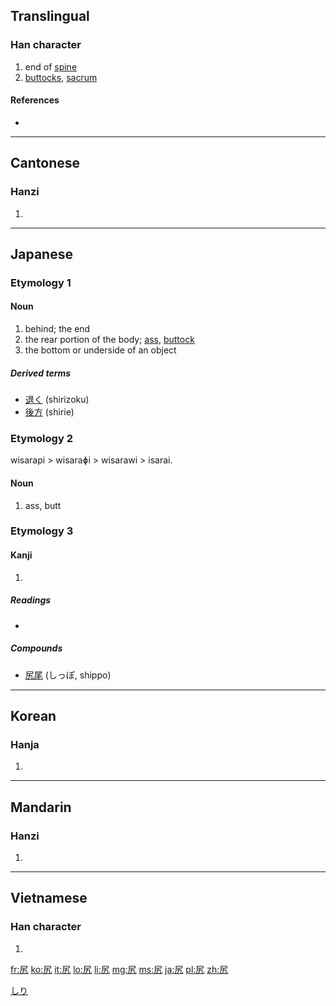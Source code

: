 ==Translingual==

===Han character===
{{Han char|rn=44|rad=尸|as=02|sn=5|four=7721<sub>7</sub>|canj=尸大弓 (SKN)}}

# end of [[spine]]
# [[buttocks]], [[sacrum]]

====References====
* {{Han ref|kx=0300.020|dkj=07634|dj=0595.120|hdz=20965.050|uh=5C3B|ud=23611|bh=C975|bd=51573}}

----

==Cantonese==

===Hanzi===
{{yue-hanzi|jyut=|y=haau1}}

# {{defn|lang=yue|sort=尸02}}

----

==Japanese==

===Etymology 1===

====Noun====
{{ja-noun|k|hira=しり|rom=shiri}}

# behind; the end
# the rear portion of the body; [[ass]], [[buttock]]
# the bottom or underside of an object

=====Derived terms=====
* [[退く]] (shirizoku)
* [[後方]] (shirie)

===Etymology 2===
wisarapi > wisaraɸi > wisarawi > isarai.

====Noun====
{{ja-noun|k|hira=いさらい|hhira=ゐさらひ|rom=isarai}}

# ass, butt

===Etymology 3===

====Kanji====
{{ja-kanji|grade=|rs=尸02}}

# {{defn|lang=ja|sort=尸02}}

=====Readings=====
* {{ja-readings|on=[[こう]] (kō)|kun=[[しり]] (shiri)}}

=====Compounds=====
* [[尻尾]] (しっぽ, shippo)

[[Category:1000 Japanese basic words|しり]]

----

==Korean==

===Hanja===
{{ko-hanja|hangeul=고|rv=go|mr=ko}}

# {{defn|lang=ko|sort=尸02}}

----

==Mandarin==

===Hanzi===
{{cmn-hanzi|pin=[[kāo]] ([[kao1]]), [[yǐ]] ([[yi3]])|wg=k'ao<sup>1</sup>, i<sup>3</sup>}}

# {{defn|lang=cmn|sort=尸02}}

----

==Vietnamese==

===Han character===
{{vi-hantu|[[khào]]|rs=尸02}}

# {{defn|lang=vi|sort=尸02}}

[[fr:尻]]
[[ko:尻]]
[[it:尻]]
[[lo:尻]]
[[li:尻]]
[[mg:尻]]
[[ms:尻]]
[[ja:尻]]
[[pl:尻]]
[[zh:尻]]